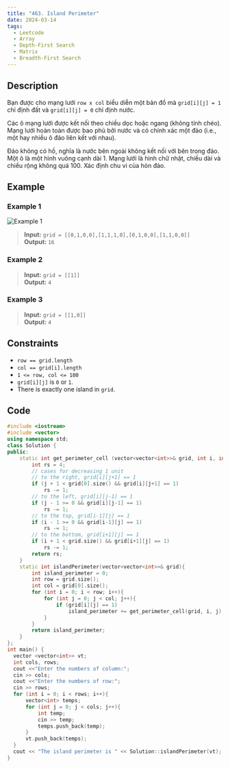 ```yaml
---
title: "463. Island Perimeter"
date: 2024-03-14
tags: 
  - Leetcode
  - Array
  - Depth-First Search
  - Matrix
  - Breadth-First Search
---
```

## Description

Bạn được cho mạng lưới `row x col` biểu diễn một bản đồ mà `grid[i][j] = 1` chỉ định đất và `grid[i][j] = 0` chỉ định nước.

Các ô mạng lưới được kết nối theo chiều dọc hoặc ngang (không tính chéo). Mạng lưới hoàn toàn được bao phủ bởi nước và có chính xác một đảo (i.e., một hay nhiều ô đảo liên kết với nhau).

Đảo không có hồ, nghĩa là nước bên ngoài không kết nối với bên trong đảo. Một ô là một hình vuông cạnh dài 1. Mạng lưới là hình chữ nhật, chiều dài và chiều rộng không quá 100. Xác định chu vi của hòn đảo.

## Example

### Example 1

![Example 1](https://assets.leetcode.com/uploads/2018/10/12/island.png)

> **Input:** `grid = [[0,1,0,0],[1,1,1,0],[0,1,0,0],[1,1,0,0]]`
<br/> **Output:** `16`

### Example 2

> **Input:** `grid = [[1]]`
<br/> **Output:** `4`

### Example 3

> **Input:** `grid = [[1,0]]`
<br/> **Output:** `4`

## Constraints

- `row == grid.length`
- `col == grid[i].length`
- `1 <= row, col <= 100`
- `grid[i][j]` is `0` or `1`.
- There is exactly one island in `grid`.

## Code

```c++
#include <iostream>
#include <vector>
using namespace std;
class Solution {
public:
    static int get_perimeter_cell (vector<vector<int>>& grid, int i, int j){
        int rs = 4;
        // cases for decreasing 1 unit
        // to the right, grid[i][j+1] == 1
        if (j + 1 < grid[0].size() && grid[i][j+1] == 1)
            rs -= 1;
        // to the left, grid[i][j-1] == 1
        if (j - 1 >= 0 && grid[i][j-1] == 1)
            rs -= 1;
        // to the top, grid[i-1][j] == 1
        if (i - 1 >= 0 && grid[i-1][j] == 1)
            rs -= 1;
        // to the bottom, grid[i+1][j] == 1
        if (i + 1 < grid.size() && grid[i+1][j] == 1)
            rs -= 1;
        return rs;
    }
    static int islandPerimeter(vector<vector<int>>& grid){
        int island_perimeter = 0;
        int row = grid.size();
        int col = grid[0].size();
        for (int i = 0; i < row; i++){
            for (int j = 0; j < col; j++){
                if (grid[i][j] == 1)
                    island_perimeter += get_perimeter_cell(grid, i, j);
            }
        }
        return island_perimeter;
    }
};
int main() {
  vector <vector<int>> vt;
  int cols, rows;
  cout <<"Enter the numbers of column:";
  cin >> cols;
  cout <<"Enter the numbers of row:";
  cin >> rows;
  for (int i = 0; i < rows; i++){
      vector<int> temps;
      for (int j = 0; j < cols; j++){
          int temp;
          cin >> temp;
          temps.push_back(temp);
      }
      vt.push_back(temps);
  }
  cout << "The island perimeter is " << Solution::islandPerimeter(vt);
}
```
